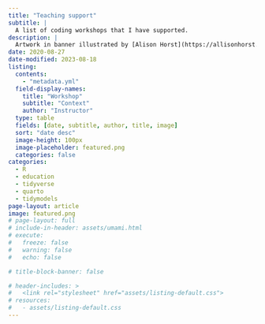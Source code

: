 ```yaml
---
title: "Teaching support"
subtitle: |
  A list of coding workshops that I have supported.
description: | 
  Artwork in banner illustrated by [Alison Horst](https://allisonhorst.com/data-science-art)<br>Alt text: Header text "R learners" above five friendly monsters holding up signs that together read “we believe in you.”
date: 2020-08-27
date-modified: 2023-08-18 
listing:
  contents:
    - "metadata.yml"
  field-display-names: 
    title: "Workshop"
    subtitle: "Context"
    author: "Instructor"
  type: table
  fields: [date, subtitle, author, title, image]
  sort: "date desc"
  image-height: 100px
  image-placeholder: featured.png
  categories: false
categories:
  - R
  - education
  - tidyverse
  - quarto
  - tidymodels
page-layout: article
image: featured.png
# page-layout: full
# include-in-header: assets/umami.html
# execute: 
#   freeze: false
#   warning: false
#   echo: false

# title-block-banner: false

# header-includes: >
#   <link rel="stylesheet" href="assets/listing-default.css">
# resources:
#   - assets/listing-default.css
---
```



